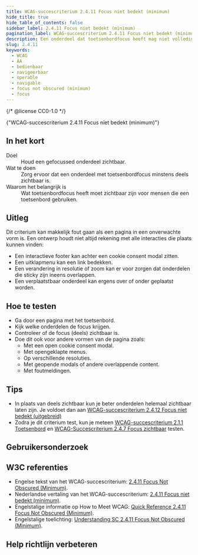 ```yaml
---
title: WCAG-succescriterium 2.4.11 Focus niet bedekt (minimum)
hide_title: true
hide_table_of_contents: false
sidebar_label: 2.4.11 Focus niet bedekt (minimum)
pagination_label: WCAG-succescriterium 2.4.11 Focus niet bedekt (minimum)
description: Een onderdeel dat toetsenbordfocus heeft mag niet volledig bedekt zijn.
slug: 2.4.11
keywords:
  - WCAG
  - AA
  - bedienbaar
  - navigeerbaar
  - operable
  - navigable
  - focus not obscured (minimum)
  - focus
---
```


{/* @license CC0-1.0 */}


<WcagHeadingGroup level={1} conformanceLevel="Niveau AA">
  {"WCAG-succescriterium 2.4.11 Focus niet bedekt (minimum)"}
</WcagHeadingGroup>

## In het kort

<dl>
  <div class="dl__item">
    <dt class="dl__term">Doel</dt>
    <dd class="dl__definition">Houd een gefocussed onderdeel zichtbaar.</dd>
  </div>
  <div class="dl__item">
    <dt class="dl__term">Wat te doen</dt>
    <dd class="dl__definition">Zorg ervoor dat een onderdeel met toetsenbordfocus minstens deels zichtbaar is.</dd>
  </div>
  <div class="dl__item">
    <dt class="dl__term">Waarom het belangrijk is</dt>
    <dd class="dl__definition">
      Wat toetsenbordfocus heeft moet zichtbaar zijn voor mensen die een toetsenbord gebruiken.
    </dd>
  </div>
</dl>

## Uitleg

<Summary />

Dit criterium kan makkelijk fout gaan als een pagina in een onverwachte vorm is. Een ontwerp houdt niet altijd rekening met alle interacties die plaats kunnen vinden:

- Een interactieve footer kan achter een cookie consent modal zitten.
- Een uitklapmenu kan een link bedekken.
- Een verandering in resolutie of zoom kan er voor zorgen dat onderdelen die sticky zijn ineens overlappen.
- Een verplaatstbaar onderdeel kan ergens over of onder geplaatst worden.

## Hoe te testen

- Ga door een pagina met het toetsenbord.
- Kijk welke onderdelen de focus krijgen.
- Controleer of de focus (deels) zichtbaar is.
- Doe dit ook voor andere vormen van de pagina zoals:
  - Met een open cookie consent modal.
  - Met opengeklapte menus.
  - Op verschillende resoluties.
  - Met geopende modals of andere overlappende content.
  - Met foutmeldingen.

## Tips

- In plaats van deels zichtbaar kun je beter onderdelen helemaal zichtbaar laten zijn. Je voldoet dan aan [WCAG-succescriterium 2.4.12 Focus niet bedekt (uitgebreid)](/wcag/2.4.12)
- Zodra je dit criterium test, kun je meteen [WCAG-succescriterium 2.1.1 Toetsenbord](/wcag/2.1.1) en [WCAG-Succescriterium 2.4.7 Focus zichtbaar](/wcag/2.4.7) testen.

## Gebruikersonderzoek

<CTAGebruikersonderzoek />

## W3C referenties

- Engelse tekst van het WCAG-succescriterium: [<span lang="en">2.4.11 Focus Not Obscured (Minimum)</span>](https://www.w3.org/TR/WCAG22/#focus-not-obscured-minimum).
- Nederlandse vertaling van het WCAG-succescriterium: [2.4.11 Focus niet bedekt (minimum)](https://www.w3.org/Translations/WCAG22-nl/#focus-not-obscured-minimum).
- Engelstalige informatie op <span lang="en">How to Meet WCAG</span>: [<span lang="en">Quick Reference 2.4.11 Focus Not Obscured (Minimum)</span>](https://www.w3.org/WAI/WCAG22/quickref/#focus-not-obscured-minimum).
- Engelstalige toelichting: [<span lang="en">Understanding SC 2.4.11 Focus Not Obscured (Minimum)</span>](https://www.w3.org/WAI/WCAG22/Understanding/focus-not-obscured-minimum.html).

<SpotlightSection type="info">
  <Markdown omitH1 headinglevel={3}>
    <Disclaimer />
  </Markdown>
</SpotlightSection>

## Help richtlijn verbeteren

<Markdown omitH1 headinglevel={3}>
  <WCAGFooterInfo />
</Markdown>
